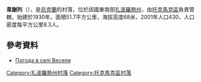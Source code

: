 {{coord|47|11|27|N|35|43|56|E|scale:100000|display=title}}

'''韋謝列'''（{{lang-uk|Веселе}}），是[[烏克蘭|烏克蘭]]的村落，位於該國東南部[[扎波羅熱州|扎波羅熱州]]，由[[托克馬克區|托克馬克區]]負責管轄，始建於1930年，面積51.7平方公里，海拔高度68米，2001年人口430，人口密度每平方公里8.3人。

==參考資料==
* [http://weather.in.ua/ua/zaporozhskaja/3360 Погода в селі Веселе] {{Wayback|url=http://weather.in.ua/ua/zaporozhskaja/3360 |date=20111220044423 }}

[[Category:扎波羅熱州村落|Category:扎波羅熱州村落]]
[[Category:托克馬克區村落|Category:托克馬克區村落]]


{{Zaporizhia-geo-stub}}